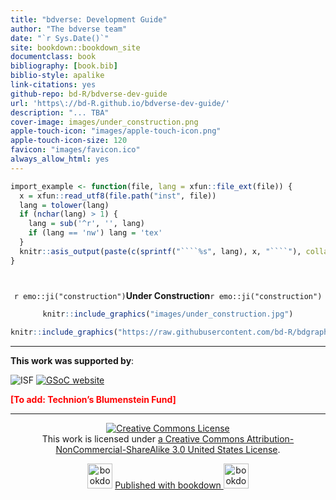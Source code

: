 ```yaml
--- 
title: "bdverse: Development Guide"
author: "The bdverse team"
date: "`r Sys.Date()`"
site: bookdown::bookdown_site
documentclass: book
bibliography: [book.bib]
biblio-style: apalike
link-citations: yes
github-repo: bd-R/bdverse-dev-guide
url: 'https\://bd-R.github.io/bdverse-dev-guide/'
description: "... TBA"
cover-image: images/under_construction.png
apple-touch-icon: "images/apple-touch-icon.png"
apple-touch-icon-size: 120
favicon: "images/favicon.ico"
always_allow_html: yes
---
```


```r

import_example <- function(file, lang = xfun::file_ext(file)) {
  x = xfun::read_utf8(file.path("inst", file))
  lang = tolower(lang)
  if (nchar(lang) > 1) {
    lang = sub('^r', '', lang)
    if (lang == 'nw') lang = 'tex'
  }
  knitr::asis_output(paste(c(sprintf("````%s", lang), x, "````"), collapse = '\n'))
}
```


# {-}

<center>

`r emo::ji("construction")`**Under Construction**`r emo::ji("construction")`

```r
knitr::include_graphics("images/under_construction.jpg")
```



```r
knitr::include_graphics("https://raw.githubusercontent.com/bd-R/bdgraphics/master/arc/bdverse/arc_bdverse_pkgs.svg")
```

</center>

***

**This work was supported by**:

![](images/ISF.png "ISF")
[![](images/GSoC.png "GSoC website")](https://summerofcode.withgoogle.com/ target="_blank")

**<span style="color:red"> [To add: Technion's Blumenstein Fund] </span>**

***

<center>

<a rel="license" href="http://creativecommons.org/licenses/by-nc-sa/3.0/us/"><img alt="Creative Commons License" style="border-width:0" src="https://i.creativecommons.org/l/by-nc-sa/3.0/us/88x31.png" /></a><br /> This work is licensed under [a Creative Commons Attribution-NonCommercial-ShareAlike 3.0 United States License](http://creativecommons.org/licenses/by-nc-sa/3.0/us/).


![](images/bookdown_logo.png "bookdown_icon"){width=40px}
<a href="https://github.com/rstudio/bookdown" target="blank">  Published with bookdown   </a>
![](images/bookdown_logo.png "bookdown_icon"){width=40px}

</center>
